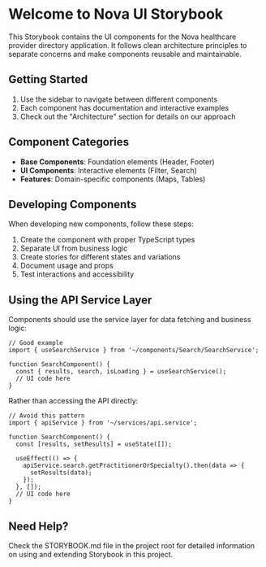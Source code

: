 
<Meta title="Welcome" />

# Welcome to Nova UI Storybook

This Storybook contains the UI components for the Nova healthcare provider directory application. It follows clean architecture principles to separate concerns and make components reusable and maintainable.

## Getting Started

1. Use the sidebar to navigate between different components
2. Each component has documentation and interactive examples
3. Check out the "Architecture" section for details on our approach

## Component Categories

- **Base Components**: Foundation elements (Header, Footer)
- **UI Components**: Interactive elements (Filter, Search)
- **Features**: Domain-specific components (Maps, Tables)

## Developing Components

When developing new components, follow these steps:

1. Create the component with proper TypeScript types
2. Separate UI from business logic
3. Create stories for different states and variations
4. Document usage and props
5. Test interactions and accessibility

## Using the API Service Layer

Components should use the service layer for data fetching and business logic:

```tsx
// Good example
import { useSearchService } from '~/components/Search/SearchService';

function SearchComponent() {
  const { results, search, isLoading } = useSearchService();
  // UI code here
}
```

Rather than accessing the API directly:

```tsx
// Avoid this pattern
import { apiService } from '~/services/api.service';

function SearchComponent() {
  const [results, setResults] = useState([]);
  
  useEffect(() => {
    apiService.search.getPractitionerOrSpecialty().then(data => {
      setResults(data);
    });
  }, []);
  // UI code here
}
```

## Need Help?

Check the STORYBOOK.md file in the project root for detailed information on using and extending Storybook in this project.